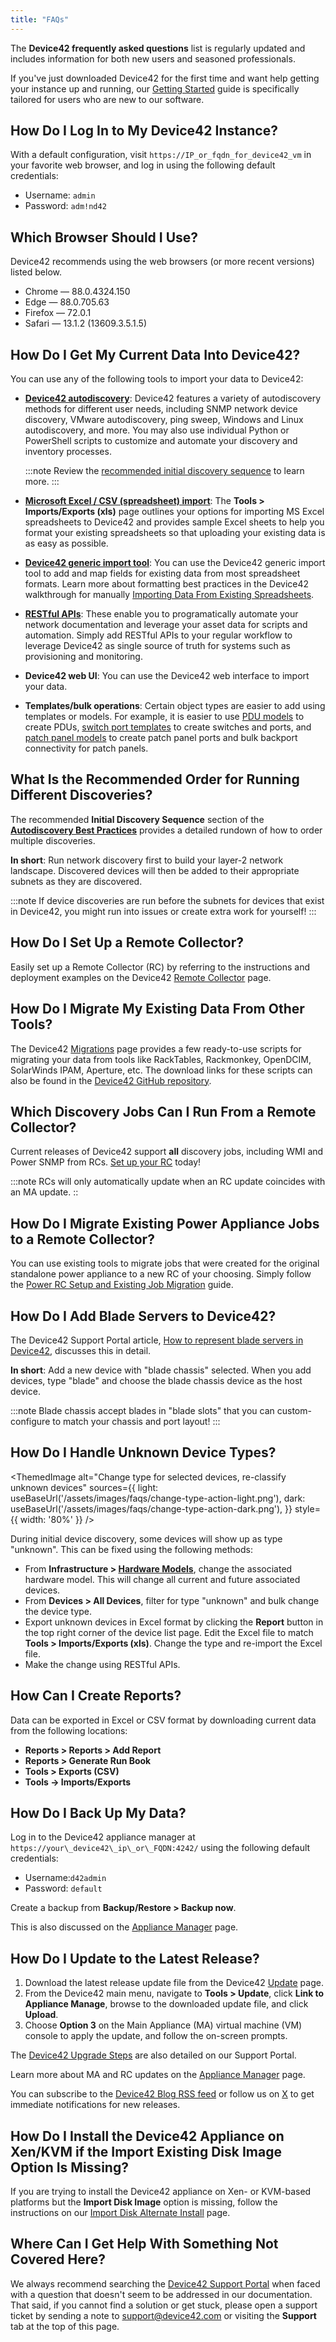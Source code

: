 ```yaml
---
title: "FAQs"
---
```



The **Device42 frequently asked questions** list is regularly updated and includes information for both new users and seasoned professionals.

If you've just downloaded Device42 for the first time and want help getting your instance up and running, our [Getting Started](getstarted/index.mdx) guide is specifically tailored for users who are new to our software.

## How Do I Log In to My Device42 Instance?

With a default configuration, visit `https://IP_or_fqdn_for_device42_vm` in your favorite web browser, and  log in using the following default credentials:

- Username: `admin`
- Password: `adm!nd42`

## Which Browser Should I Use?

Device42 recommends using the web browsers (or more recent versions) listed below.

- Chrome — 88.0.4324.150
- Edge — 88.0.705.63
- Firefox — 72.0.1
- Safari — 13.1.2 (13609.3.5.1.5)

## How Do I Get My Current Data Into Device42?

You can use any of the following tools to import your data to Device42:

- [**Device42 autodiscovery**](auto-discovery/index.mdx): Device42 features a variety of autodiscovery methods for different user needs, including SNMP network device discovery, VMware autodiscovery, ping sweep, Windows and Linux autodiscovery, and more. You may also use individual Python or PowerShell scripts to customize and automate your discovery and inventory processes.

  :::note
  Review the [recommended initial discovery sequence](auto-discovery/autodisc-best-practices.mdx) to learn more.
  :::

- [**Microsoft Excel / CSV (spreadsheet) import**](integration/imports/index.mdx): The **Tools > Imports/Exports (xls)** page outlines your options for importing MS Excel spreadsheets to Device42 and provides sample Excel sheets to help you format your existing spreadsheets so that uploading your existing data is as easy as possible.
- [**Device42 generic import tool**](https://www.device42.com/blog/2018/06/19/new-features-added-to-the-generic-import-tool/): You can use the Device42 generic import tool to add and map fields for existing data from most spreadsheet formats. Learn more about formatting best practices in the Device42 walkthrough for manually [Importing Data From Existing Spreadsheets](getstarted/importing-data-from-existing-spreadsheets.mdx).
- [**RESTful APIs**](https://api.device42.com): These enable you to programatically automate your network documentation and leverage your asset data for scripts and automation. Simply add RESTful APIs to your regular workflow to leverage Device42 as single source of truth for systems such as provisioning and monitoring.
- **Device42 web UI**: You can use the Device42 web interface to import your data.
- **Templates/bulk operations**: Certain object types are easier to add using templates or models. For example, it is easier to use [PDU models](infrastructure-management/power-units/defining-pdu-models.mdx) to create PDUs, [switch port templates](infrastructure-management/ipam/switch-templates.mdx) to create switches and ports, and [patch panel models](infrastructure-management/power-units/defining-pdu-models.mdx) to create patch panel ports and bulk backport connectivity for patch panels.

## What Is the Recommended Order for Running Different Discoveries?

The recommended **Initial Discovery Sequence** section of the [**Autodiscovery Best Practices**](/auto-discovery/autodisc-best-practices/) provides a detailed rundown of how to order multiple discoveries.

**In short**: Run network discovery first to build your layer-2 network landscape. Discovered devices will then be added to their appropriate subnets as they are discovered.

:::note
If device discoveries are run before the subnets for devices that exist in Device42, you might run into issues or create extra work for yourself!
:::

## How Do I Set Up a Remote Collector?

Easily set up a Remote Collector (RC) by referring to the instructions and deployment examples on the Device42 [Remote Collector](auto-discovery/remote-collector-rc.mdx) page.

## How Do I Migrate My Existing Data From Other Tools?

The Device42 [Migrations](https://www.device42.com/migrations/) page provides a few ready-to-use scripts for migrating your data from tools like RackTables, Rackmonkey, OpenDCIM, SolarWinds IPAM, Aperture, etc. The download links for these scripts can also be found in the [Device42 GitHub repository](https://github.com/device42).

## Which Discovery Jobs Can I Run From a Remote Collector?

Current releases of Device42 support **all** discovery jobs, including WMI and Power SNMP from RCs. [Set up your RC](auto-discovery/remote-collector-rc.mdx) today!

:::note
RCs will only automatically update when an RC update coincides with an MA update.
::

## How Do I Migrate Existing Power Appliance Jobs to a Remote Collector?

You can use existing tools to migrate jobs that were created for the original standalone power appliance to a new RC of your choosing. Simply follow the [Power RC Setup and Existing Job Migration](infrastructure-management/power-and-environmental-monitoring/power-rc-setup-job-migration.mdx) guide.

## How Do I Add Blade Servers to Device42?

The Device42 Support Portal article, [How to represent blade servers in Device42](https://support.device42.com/hc/en-us/articles/222221468-How-to-represent-blade-servers-in-device42#:~:text=When%20adding%20a%20new%20device,the%20blade%20server%20belongs%20to.), discusses this in detail.

**In short**: Add a new device with "blade chassis" selected. When you add devices, type "blade" and choose the blade chassis device as the host device.

:::note
Blade chassis accept blades in "blade slots" that you can custom-configure to match your chassis and port layout!
:::

## How Do I Handle Unknown Device Types?

<ThemedImage
  alt="Change type for selected devices, re-classify unknown devices"
  sources={{
    light: useBaseUrl('/assets/images/faqs/change-type-action-light.png'),
    dark: useBaseUrl('/assets/images/faqs/change-type-action-dark.png'),
  }}
  style={{ width: '80%' }} 
/>

During initial device discovery, some devices will show up as type "unknown". This can be fixed using the following methods:

- From **Infrastructure > [Hardware Models](/infrastructure-management/devices/hardware-models-templates.mdx)**, change the associated hardware model. This will change all current and future associated devices.
- From **Devices > All Devices**, filter for type "unknown" and bulk change the device type.
- Export unknown devices in Excel format by clicking the **Report** button in the top right corner of the device list page. Edit the Excel file to match **Tools > Imports/Exports (xls)**. Change the type and re-import the Excel file.
- Make the change using RESTful APIs.

## How Can I Create Reports?

Data can be exported in Excel or CSV format by downloading current data from the following locations:

- **Reports > Reports > Add Report**
- **Reports > Generate Run Book**
- **Tools > Exports (CSV)**
- **Tools -> Imports/Exports**

## How Do I Back Up My Data?

Log in to the Device42 appliance manager at `https://your\_device42\_ip\_or\_FQDN:4242/` using the following default credentials:

- Username:`d42admin`
- Password: `default`

Create a backup from **Backup/Restore > Backup now**.

This is also discussed on the [Appliance Manager](/administration/appliance-manager/) page.

## How Do I Update to the Latest Release?

1. Download the latest release update file from the Device42 [Update](https://www.device42.com/update/) page.
2. From the Device42 main menu, navigate to **Tools > Update**, click **Link to Appliance Manage**, browse to the downloaded update file, and click **Upload**.
3. Choose **Option 3** on the Main Appliance (MA) virtual machine (VM) console to apply the update, and follow the on-screen prompts.

The [Device42 Upgrade Steps](https://support.device42.com/hc/en-us/articles/222221228-Upgrade-Steps-Device42) are also detailed on our Support Portal.

Learn more about MA and RC updates on the [Appliance Manager](/administration/appliance-manager/) page.

You can subscribe to the [Device42 Blog RSS feed](https://www.device42.com/blog/feed/) or follow us on [X](https://x.com/device42) to get immediate notifications for new releases.

## How Do I Install the Device42 Appliance on Xen/KVM if the Import Existing Disk Image Option Is Missing?

If you are trying to install the Device42 appliance on Xen- or KVM-based platforms but the **Import Disk Image** option is missing, follow the instructions on our [Import Disk Alternate Install](/getstarted/installation/how-do-i-install-device42-xenkvm-appliance-if-import-existing-disk-image-option-is-missing/) page.

## Where Can I Get Help With Something Not Covered Here?

We always recommend searching the [Device42 Support Portal](https://support.device42.com/hc/en-us) when faced with a question that doesn't seem to be addressed in our documentation. That said, if you cannot find a solution or get stuck, please open a support ticket by sending a note to [support@device42.com](mailto:support@device42.com) or visiting the **Support** tab at the top of this page.
